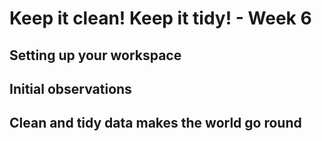 # Keep it clean! Keep it tidy! - Week 6

## Setting up your workspace


## Initial observations

## Clean and tidy data makes the world go round 



